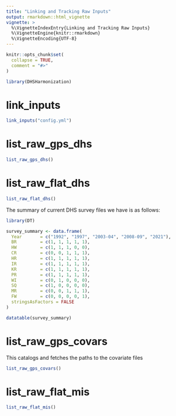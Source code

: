 ```yaml
---
title: "Linking and Tracking Raw Inputs"
output: rmarkdown::html_vignette
vignette: >
  %\VignetteIndexEntry{Linking and Tracking Raw Inputs}
  %\VignetteEngine{knitr::rmarkdown}
  %\VignetteEncoding{UTF-8}
---
```


```r
knitr::opts_chunk$set(
  collapse = TRUE,
  comment = "#>"
)
```

```r
library(DHSHarmonization)
```

<!-- WARNING - This vignette is generated by {fusen} from dev/flat_linking_inputs.Rmd: do not edit by hand -->




# link_inputs


```r
link_inputs("config.yml")
```




# list_raw_gps_dhs
    
  
  
```r
list_raw_gps_dhs()
```

  
  
# list_raw_flat_dhs
    
  
  
```r
list_raw_flat_dhs()
```

  

The summary of current DHS survey files we have is as follows:
```r
library(DT)

survey_summary <- data.frame(
  Year       = c("1992", "1997", "2003-04", "2008-09", "2021"),
  BR         = c(1, 1, 1, 1, 1),
  HW         = c(1, 1, 1, 0, 0),
  CR         = c(0, 0, 1, 1, 1),
  HR         = c(1, 1, 1, 1, 1),
  IR         = c(1, 1, 1, 1, 1),
  KR         = c(1, 1, 1, 1, 1),
  PR         = c(1, 1, 1, 1, 1),
  WI         = c(0, 1, 0, 0, 0),
  SQ         = c(1, 0, 0, 0, 0),
  MR         = c(0, 0, 1, 1, 1),
  FW         = c(0, 0, 0, 0, 1),
  stringsAsFactors = FALSE
)

datatable(survey_summary)
```


# list_raw_gps_covars

This catalogs and fetches the paths to the covariate files
    
  
  
```r
list_raw_gps_covars()
```

  

# list_raw_flat_mis
    
  
  
```r
list_raw_flat_mis()
```

  
  

